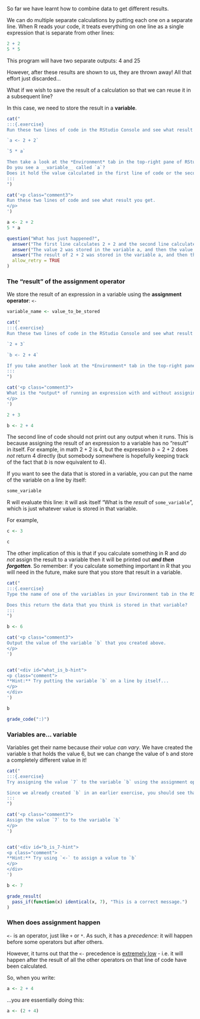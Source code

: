 So far we have learnt how to combine data to get different results.

We can do multiple separate calculations by putting each one on a separate line. When R reads your code, it treats everything on one line as a single expression that is separate from other lines:

```r
2 + 2
5 * 5
```

This program will have two separate outputs: 4 and 25

However, after these results are shown to us, they are thrown away! All that effort just discarded...

What if we wish to save the result of a calculation so that we can reuse it in a subsequent line?

In this case, we need to store the result in a **variable**.

<!-- Book version -->

```r
cat("
:::{.exercise}
Run these two lines of code in the RStudio Console and see what result you get.

`a <- 2 + 2`

`5 * a`

Then take a look at the *Environment* tab in the top-right pane of RStudio. 
Do you see a __variable__ called `a`? 
Does it hold the value calculated in the first line of code or the second?
:::
")
```

<!-- Tutorial version -->

```r
cat('<p class="comment3">
Run these two lines of code and see what result you get.
</p>
')
```

```r
a <- 2 + 2
5 * a
```

```r
question("What has just happened?",
  answer("The first line calculates 2 + 2 and the second line calculates 5 * 5."),
  answer("The value 2 was stored in the variable a, and then the value of a was used in the second line."),
  answer("The result of 2 + 2 was stored in the variable a, and then the value of a was multiplied by 5 in the second line.", correct = TRUE),
  allow_retry = TRUE
)
```


### The "result" of the assignment operator

We store the result of an expression in a variable using the **assignment operator**: `<-`

```r
variable_name <- value_to_be_stored
```

<!-- Book version -->

```r
cat("
:::{.exercise}
Run these two lines of code in the RStudio Console and see what result you get.

`2 + 3`

`b <- 2 + 4`

If you take another look at the *Environment* tab in the top-right pane of RStudio, you should see another variable called `b`. What value does it hold?
:::
")
```

<!-- End book version -->

<!-- Tutorial version -->

```r
cat('<p class="comment3">
What is the *output* of running an expression with and without assigning it to a variable? Run the two code blocks below.
</p>
')
```


```r
2 + 3
```

```r
b <- 2 + 4
```

<!-- End tutorial version -->

The second line of code should not print out any output when it runs. 
This is because assigning the result of an expression to a variable has no "result" in itself. For example, in math $2+2$ is $4$, but the expression $b = 2 + 2$ does *not* return $4$ directly (but somebody somewhere is hopefully keeping track of the fact that $b$ is now equivalent to $4$).

If you want to see the data that is stored in a variable, you can put the name of the variable on a line by itself:

```r
some_variable
```

R will evaluate this line: it will ask itself "What is the *result* of `some_variable`", which is just whatever value is stored in that variable.

For example,

```r
c <- 3

c
```

The other implication of this is that if you calculate something in R and *do not* assign the result to a variable then it will be printed out ***and then forgotten***. 
So remember: if you calculate something important in R that you will need in the future, make sure that you store that result in a variable.

<!-- Book version -->

```r
cat("
:::{.exercise}
Type the name of one of the variables in your Environment tab in the RStudio Console (e.g. `a`), and hit Enter to run it.

Does this return the data that you think is stored in that variable?
:::
")
```

<!-- End book version -->

<!-- Tutorial version -->

```r
b <- 6
```

```r
cat('<p class="comment3">
Output the value of the variable `b` that you created above.
</p>
')
```


```r
```


```r
cat('<div id="what_is_b-hint">
<p class="comment">
**Hint:** Try putting the variable `b` on a line by itself...
</p>
</div>
')
```

```r
b
```

```r
grade_code(":)")
```

<!-- End tutorial version -->

### Variables are... variable

Variables get their name because *their value can vary*. We have created the variable `b` that holds the value 6, but we can change the value of `b` and store a completely different value in it!

<!-- Book version -->

```r
cat("
:::{.exercise}
Try assigning the value `7` to the variable `b` using the assignment operator `<-`.

Since we already created `b` in an earlier exercise, you should see that its value in the Environment tab updates.
:::
")
```

<!-- End book version -->

<!-- Tutorial version -->

```r
cat('<p class="comment3">
Assign the value `7` to to the variable `b`
</p>
')
```

```r
```

```r
cat('<div id="b_is_7-hint">
<p class="comment">
**Hint:** Try using `<-` to assign a value to `b`
</p>
</div>
')
```

```r
b <- 7
```

```r
grade_result(
  pass_if(function(x) identical(x, 7), "This is a correct message.")
)
```

<!-- TODO: weird output needs fixing -->

<!-- End tutorial version-->

### When does assignment happen

`<-` is an operator, just like `+` or `*`. As such, it has a *precedence*: it will happen before some operators but after others.

However, it turns out that the `<-` precedence is [extremely low](https://stat.ethz.ch/R-manual/R-devel/library/base/html/Syntax.html) - i.e. it will happen after the result of all the other operators on that line of code have been calculated.

So, when you write:

```r
a <- 2 + 4
```

...you are essentially doing this:

```r
a <- (2 + 4)
```

<!-- 
TODO: Add exercises 
e.g. remove parentheses from over parenthesized expression
-->


